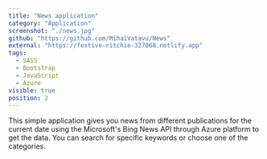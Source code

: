 ```yaml
---
title: "News application"
category: "Application"
screenshot: "./news.jpg"
github: "https://github.com/MihaiVatavu/News"
external: "https://festive-ritchie-327068.netlify.app"
tags:
  - SASS
  - Bootstrap
  - JavaScript
  - Azure
visible: true
position: 2
---
```


This simple application gives you news from different publications for the current date using the Microsoft's Bing News API through Azure platform to get the data. You can search for specific keywords or choose one of the categories.
